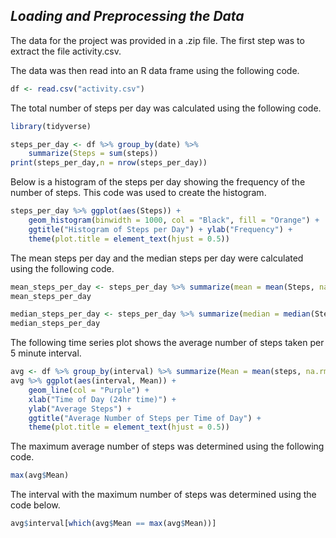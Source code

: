 *Loading and Preprocessing the Data*
--------------------------------------
The data for the project was provided in a .zip file. The first step was to extract the file activity.csv.

The data was then read into an R data frame using the following code.

```r
df <- read.csv("activity.csv")
```


The total number of steps per day was calculated using the following code.
```r
library(tidyverse)
```

```r
steps_per_day <- df %>% group_by(date) %>%
    summarize(Steps = sum(steps))
print(steps_per_day,n = nrow(steps_per_day))
```

Below is a histogram of the steps per day showing the frequency of the number of steps. This code was used to create the histogram.

```r
steps_per_day %>% ggplot(aes(Steps)) +
    geom_histogram(binwidth = 1000, col = "Black", fill = "Orange") +
    ggtitle("Histogram of Steps per Day") + ylab("Frequency") +
    theme(plot.title = element_text(hjust = 0.5))
```

The mean steps per day and the median steps per day were calculated using the following code.

```r
mean_steps_per_day <- steps_per_day %>% summarize(mean = mean(Steps, na.rm = TRUE))
mean_steps_per_day

median_steps_per_day <- steps_per_day %>% summarize(median = median(Steps,na.rm = TRUE))
median_steps_per_day
```

The following time series plot shows the average number of steps taken per 5 minute interval.

```r
avg <- df %>% group_by(interval) %>% summarize(Mean = mean(steps, na.rm = TRUE)) 
avg %>% ggplot(aes(interval, Mean)) +
    geom_line(col = "Purple") +
    xlab("Time of Day (24hr time)") +
    ylab("Average Steps") +
    ggtitle("Average Number of Steps per Time of Day") +
    theme(plot.title = element_text(hjust = 0.5))
```

The maximum average number of steps was determined using the following code.

```r
max(avg$Mean)
```

The interval with the maximum number of steps was determined using the code below.

```r
avg$interval[which(avg$Mean == max(avg$Mean))]
```

